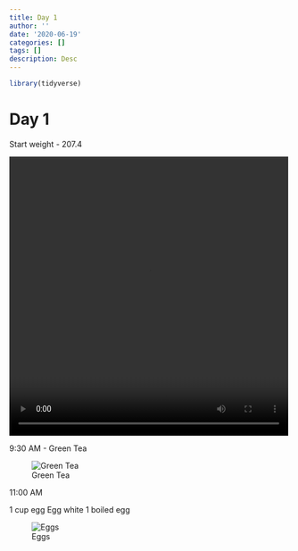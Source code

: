 ```yaml
---
title: Day 1
author: ''
date: '2020-06-19'
categories: []
tags: []
description: Desc
---
```


```r
library(tidyverse)

```

# Day 1

Start weight - 207.4

<video width="500" height="500" controls>
  <source src="./vid/start.MOV" type="video/mp4">
</video>

9:30 AM - Green Tea

![Green Tea](/img/tea1.jpg)

11:00 AM

1 cup egg Egg white
1 boiled egg

![Eggs](/img/breakfast1.jpg)

